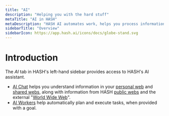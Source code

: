 ---
title: "AI"
description: "Helping you with the hard stuff"
metaTitle: "AI in HASH"
metaDescription: "HASH AI automates work, helps you process information, and assists in determining the best way to approach certain tasks"
sidebarTitle: "Overview"
sidebarIcon: https://app.hash.ai/icons/docs/globe-stand.svg
---

# Introduction

The _AI_ tab in HASH's left-hand sidebar provides access to HASH's AI assistant.

- [AI Chat](/guide/ai/chat) helps you understand information in your [personal web](/guide/webs#personal) and [shared webs](/guide/webs#shared), along with information from HASH [public webs](/guide/webs#public) and the external "[World Wide Web](/guide/webs#www)".
- [AI Workers](/guide/ai/workers) help automatically plan and execute tasks, when provided with a goal.
